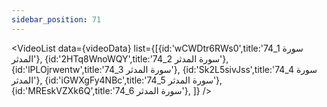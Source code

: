 ```yaml
---
sidebar_position: 71
---
```


<VideoList data={videoData} list={[{id:'wCWDtr6RWs0',title:'74_1 سورة المدثر'},
{id:'2HTq8WnoWQY',title:'74_2 سورة المدثر'},
{id:'lPLOjrwentw',title:'74_3 سورة المدثر'},
{id:'Sk2L5sivJss',title:'74_4 سورة المدثر'},
{id:'iGWXgFy4NBc',title:'74_5 سورة المدثر'},
{id:'MREskVZXk6Q',title:'74_6 سورة المدثر'},
]}
/>

